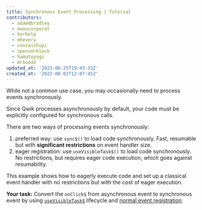 ```yaml
---
title: Synchronous Event Processing | Tutorial
contributors:
  - adamdbradley
  - manucorporat
  - kerbelp
  - mhevery
  - cunzaizhuyi
  - spenserblack
  - hamatoyogi
  - mrhoodz
updated_at: '2023-06-25T19:43:33Z'
created_at: '2022-08-02T12:07:45Z'
---
```


While not a common use case, you may occasionally need to process events synchronously.

Since Qwik processes asynchronously by default, your code must be explicitly configured for synchronous calls. 

There are two ways of processing events synchronously:
1. preferred way: use `sync$()` to load code synchronously. Fast, resumable but with **significant restrictions** on event handler size. 
2. eager registration: use `useVisibleTask$()` to load code synchronously. No restrictions, but requires eager code execution, which goes against resumability.

This example shows how to eagerly execute code and set up a classical event handler with no restrictions but with the cost of eager execution.


**Your task:** Convert the `onClick$` from asynchronous event to synchronous event by using [`useVisibleTask$`](/docs/(qwik)/components/tasks/index.mdx#usevisibletask) lifecycle and [normal event registration](https://developer.mozilla.org/en-US/docs/Web/API/EventTarget/addEventListener).
